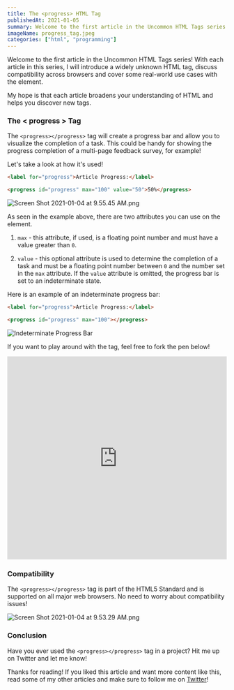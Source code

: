 ---
title: The <progress> HTML Tag
publishedAt: 2021-01-05
summary: Welcome to the first article in the Uncommon HTML Tags series! The <progress> tag will create a progress bar and allow you to visualize the completion of a task. Let's take a look at how it's used!
imageName: progress_tag.jpeg
categories: ["html", "programming"]
---

Welcome to the first article in the Uncommon HTML Tags series!
With each article in this series, I will introduce a widely unknown HTML tag, discuss compatibility across browsers and cover some real-world use cases with the element.

My hope is that each article broadens your understanding of HTML and helps you discover new tags.

### The < progress > Tag

The `<progress></progress>` tag will create a progress bar and allow you to visualize the completion of a task. This could be handy for showing the progress completion of a multi-page feedback survey, for example!

Let's take a look at how it's used!

```html
<label for="progress">Article Progress:</label>

<progress id="progress" max="100" value="50">50%</progress>
```

![Screen Shot 2021-01-04 at 9.55.45 AM.png](https://cdn.hashnode.com/res/hashnode/image/upload/v1609775753781/mburlbLBM.png)

As seen in the example above, there are two attributes you can use on the element.

1. `max` - this attribute, if used, is a floating point number and must have a value greater than `0`.

2. `value` - this optional attribute is used to determine the completion of a task and must be a floating point number between `0` and the number set in the `max` attribute. If the `value` attribute is omitted, the progress bar is set to an indeterminate state.

Here is an example of an indeterminate progress bar:

```html
<label for="progress">Article Progress:</label>

<progress id="progress" max="100"></progress>
```

![Indeterminate Progress Bar](https://media.giphy.com/media/AtInr1byEBtnARfLmT/giphy.gif)

If you want to play around with the tag, feel free to fork the pen below!

<iframe
  height="465"
  width="100%"
  scrolling="no"
  title="&lt;progress&gt; HTML Tag"
  src="https://codepen.io/braydoncoyer/embed/mdrLdRZ?height=265&theme-id=light&default-tab=html,result"
  frameBorder="no"
  loading="lazy"
  allowtransparency="true"
  allowFullScreen={true}
>
  See the Pen{" "}
  <a href="https://codepen.io/braydoncoyer/pen/mdrLdRZ">
    &lt;progress&gt; HTML Tag
  </a>{" "}
  by Braydon Coyer (<a href="https://codepen.io/braydoncoyer">@braydoncoyer</a>)
  on <a href="https://codepen.io">CodePen</a>.
</iframe>

### Compatibility

The `<progress></progress>` tag is part of the HTML5 Standard and is supported on all major web browsers. No need to worry about compatibility issues!

![Screen Shot 2021-01-04 at 9.53.29 AM.png](https://cdn.hashnode.com/res/hashnode/image/upload/v1609775615556/lW9E7cNN3.png)

### Conclusion

Have you ever used the `<progress></progress>` tag in a project? Hit me up on Twitter and let me know!

Thanks for reading! If you liked this article and want more content like this, read some of my other articles and make sure to follow me on [Twitter](https://twitter.com/BraydonCoyer)!
